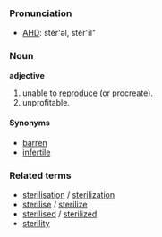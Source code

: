 ===Pronunciation===
*[[w:AHD|AHD]]: stĕr'əl, stĕr'īl"

===Noun===
'''adjective'''

#unable to [[reproduce]] (or procreate).
#unprofitable.

====Synonyms====
*[[barren]]
*[[infertile]]

===Related terms===
*[[sterilisation]] / [[sterilization]]
*[[sterilise]] / [[sterilize]]
*[[sterilised]] / [[sterilized]]
*[[sterility]]